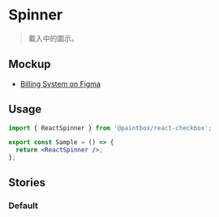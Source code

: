 

<Meta title="React/Feedback/Spinner" />

# Spinner

> 載入中的圖示。

## Mockup

- [Billing System on Figma](https://www.figma.com/file/rvTsTJLCarPAEYvdXQuRDY/Billing-System---1.0.0?node-id=5362%3A12852)

## Usage 

```jsx
import { ReactSpinner } from '@paintbox/react-checkbox';

export const Sample = () => {
  return <ReactSpinner />;
};
```

## Stories

### Default

<Canvas>
  <Story name="Default">
    <ReactSpinner />
  </Story>
</Canvas>
